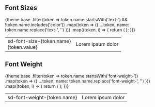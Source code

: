 
<Meta title="Packages/Tokens/Fonts" />

## Font Sizes

<table>
  <tbody>
    {theme.base
      .filter(token => token.name.startsWith('text-') && !token.name.includes('color'))
      .map(token => ({ ...token, name: token.name.replace('text-', '') }))
      .map((token, i) => {
        return (
          <tr>
            <td>
              <div class="font-bold">sd-font-size-{token.name}</div>
              <div>{token.value}</div>
            </td>
            <td>
              <div
                class={cx(
                  {
                    sm: '!text-sm',
                    base: '!text-base',
                    lg: '!text-lg',
                    xl: '!text-xl',
                    '2xl': '!text-2xl',
                    '3xl': '!text-3xl',
                    '4xl': '!text-4xl'
                  }[token.name]
                )}
              >
                Lorem ipsum dolor
              </div>
            </td>
          </tr>
        );
      })}
  </tbody>
</table>

## Font Weight

<table>
  <tbody>
    {theme.base
      .filter(token => token.name.startsWith('font-weight-'))
      .map(token => ({ ...token, name: token.name.replace('font-weight-', '') }))
      .map((token, i) => {
        return (
          <tr>
            <td>
              <div class="font-bold">sd-font-weight-{token.name}</div>
            </td>
            <td>
              <div
                class={cx(
                  {
                    normal: 'font-normal',
                    bold: 'font-bold'
                  }[token.name]
                )}
              >
                Lorem ipsum dolor
              </div>
            </td>
          </tr>
        );
      })}
  </tbody>
</table>
